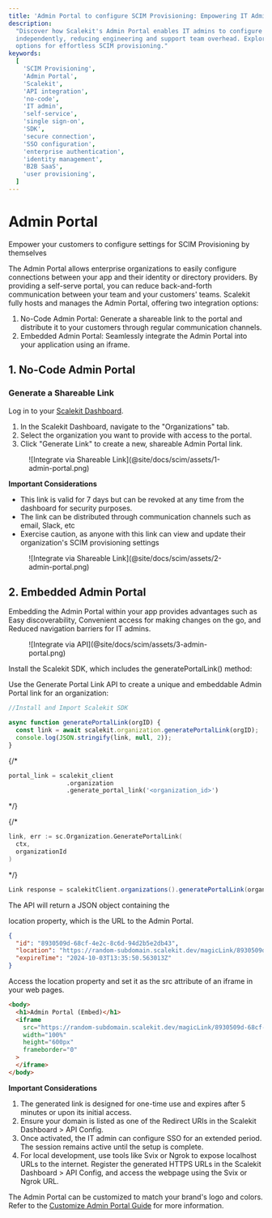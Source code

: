 ```yaml
---
title: 'Admin Portal to configure SCIM Provisioning: Empowering IT Admins with Scalekit'
description:
  "Discover how Scalekit's Admin Portal enables IT admins to configure SCIM Provisioning
  independently, reducing engineering and support team overhead. Explore API and no-code integration
  options for effortless SCIM provisioning."
keywords:
  [
    'SCIM Provisioning',
    'Admin Portal',
    'Scalekit',
    'API integration',
    'no-code',
    'IT admin',
    'self-service',
    'single sign-on',
    'SDK',
    'secure connection',
    'SSO configuration',
    'enterprise authentication',
    'identity management',
    'B2B SaaS',
    'user provisioning',
  ]
---
```



# Admin Portal

<Subtitle>
  Empower your customers to configure settings for SCIM Provisioning by themselves
</Subtitle>

The Admin Portal allows enterprise organizations to easily configure connections between your app
and their identity or directory providers. By providing a self-serve portal, you can reduce
back-and-forth communication between your team and your customers' teams. Scalekit fully hosts and
manages the Admin Portal, offering two integration options:

1. No-Code Admin Portal: Generate a shareable link to the portal and distribute it to your customers
   through regular communication channels.
2. Embedded Admin Portal: Seamlessly integrate the Admin Portal into your application using an
   iframe.

## 1. No-Code Admin Portal

### Generate a Shareable Link

Log in to your [Scalekit Dashboard](https://app.scalekit.com/).

1. In the Scalekit Dashboard, navigate to the "Organizations" tab.
2. Select the organization you want to provide with access to the portal.
3. Click "Generate Link" to create a new, shareable Admin Portal link.

<figure>![Integrate via Shareable Link](@site/docs/scim/assets/1-admin-portal.png)</figure>

**Important Considerations**

- This link is valid for 7 days but can be revoked at any time from the dashboard for security
  purposes.
- The link can be distributed through communication channels such as email, Slack, etc
- Exercise caution, as anyone with this link can view and update their organization's SCIM
  provisioning settings

<figure>![Integrate via Shareable Link](@site/docs/scim/assets/2-admin-portal.png)</figure>

## 2. Embedded Admin Portal

Embedding the Admin Portal within your app provides advantages such as Easy discoverability,
Convenient access for making changes on the go, and Reduced navigation barriers for IT admins.

<figure>![Integrate via API](@site/docs/scim/assets/3-admin-portal.png)</figure>

Install the Scalekit SDK, which includes the <SimpleCode>generatePortalLink()</SimpleCode> method:


Use the Generate Portal Link API to create a unique and embeddable Admin Portal link for an
organization:

<CodeWithHeader title="Generate Portal Link">

<Tabs groupId="tech-stack" queryString>
<TabItem value="nodejs" label="Node.js">

```javascript showLineNumbers
//Install and Import Scalekit SDK

async function generatePortalLink(orgID) {
  const link = await scalekit.organization.generatePortalLink(orgID);
  console.log(JSON.stringify(link, null, 2));
}
```

</TabItem>

{/* <TabItem value="python" label="Python">

```python
portal_link = scalekit_client
                .organization
                .generate_portal_link('<organization_id>')
```

</TabItem> */}

{/* <TabItem value="go" label="Go">

```go
link, err := sc.Organization.GeneratePortalLink(
  ctx,
  organizationId
)
```

</TabItem> */}

<TabItem value="java" label="Java">

```java
Link response = scalekitClient.organizations().generatePortalLink(organizationId);

```

</TabItem>
</Tabs>
</CodeWithHeader>

The API will return a JSON object containing the

<SimpleCode>location</SimpleCode> property, which is the URL to the Admin Portal.

<CodeWithHeader title="Generate Portal Link (Response Object)">

```json
{
  "id": "8930509d-68cf-4e2c-8c6d-94d2b5e2db43",
  "location": "https://random-subdomain.scalekit.dev/magicLink/8930509d-68cf-4e2c-8c6d-94d2b5e2db43",
  "expireTime": "2024-10-03T13:35:50.563013Z"
}
```

</CodeWithHeader>

Access the <SimpleCode>location</SimpleCode> property and set it as the <SimpleCode>src</SimpleCode>
attribute of an iframe in your web pages.

<CodeWithHeader title="Embed Admin Portal in an Iframe">

```html
<body>
  <h1>Admin Portal (Embed)</h1>
  <iframe
    src="https://random-subdomain.scalekit.dev/magicLink/8930509d-68cf-4e2c-8c6d-94d2b5e2db43"
    width="100%"
    height="600px"
    frameborder="0"
  >
  </iframe>
</body>
```

</CodeWithHeader>

**Important Considerations**

1. The generated link is designed for one-time use and expires after 5 minutes or upon its initial
   access.
2. Ensure your domain is listed as one of the Redirect URIs in the Scalekit Dashboard > API Config.
3. Once activated, the IT admin can configure SSO for an extended period. The session remains active
   until the setup is complete.
4. For local development, use tools like Svix or Ngrok to expose localhost URLs to the internet.
   Register the generated HTTPS URLs in the Scalekit Dashboard > API Config, and access the webpage
   using the Svix or Ngrok URL.

The Admin Portal can be customized to match your brand's logo and colors. Refer to the
[Customize Admin Portal Guide](/scim/domain-and-theme-customization) for more information.
